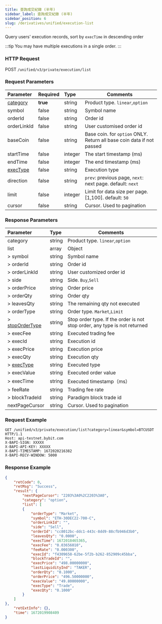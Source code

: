```yaml
---
title: 查詢成交紀錄 (半年)
sidebar_label: 查詢成交紀錄 (半年)
sidebar_position: 6
slug: /derivatives/unified/execution-list
---
```


Query users' execution records, sort by `execTime` in descending order

:::tip
You may have multiple executions in a single order.
:::

### HTTP Request
POST `/unified/v3/private/execution/list`

### Request Parameters
| Parameter | Required | Type | Comments|
|:----- |:-------|:-----|------ |
|[category](../enum#category) |**true** |string |Product type. `linear`,`option` |
|symbol |false |string |Symbol name |
|orderId |false |string |Order id |
|orderLinkId |false |string |User customised order id |
|baseCoin |false |string |Base coin. for `option` ONLY. Return all base coin data if not passed|
|startTime |false |integer |The start timestamp (ms)|
|endTime |false |integer |The end timestamp (ms)|
|[execType](../enum#exectype) |false |string |Execution type|
|direction |false |string |`prev`: previous page, `next`: next page. default: `next`|
|limit |false |integer |Limit for data size per page. [1,100]. default: `50`|
|cursor |false |string |Cursor. Used to pagination|

### Response Parameters
| Parameter | Type | Comments|
|:----- |:-----|------ |
| category | string  | Product type. `linear`,`option`|
| list | array | Object |
|> symbol |string   |Symbol name |
|> orderId |string |Order id |
|> orderLinkId |string |User customized order id |
|> side |string |Side. `Buy`,`Sell` |
|> orderPrice |string |Order price |
|> orderQty |string |Order qty |
|> leavesQty |string |The remaining qty not executed |
|> orderType |string |Order type. `Market`,`Limit` |
|> [stopOrderType](../enum#stopordertype) |string |Stop order type. If the order is not stop order, any type is not returned |
|> execFee |string   |Executed trading fee |
|> execId |string |Execution id |
|> execPrice |string |Execution price |
|> execQty |string |Execution qty |
|> [execType](../enum#exectype) |string |Executed type|
|> execValue |string |Executed order value |
|> execTime |string |Executed timestamp（ms） |
|> feeRate |string |Trading fee rate |
|> blockTradeId |string |Paradigm block trade id|
|nextPageCursor |string |Cursor. Used to pagination|

### Request Example

<Tabs>
<TabItem value="console" label="Console">

```http
GET /unified/v3/private/execution/list?category=linear&symbol=BTCUSDT HTTP/1.1
Host: api-testnet.bybit.com
X-BAPI-SIGN: XXXXX
X-BAPI-API-KEY: XXXXX
X-BAPI-TIMESTAMP: 1672020216382
X-BAPI-RECV-WINDOW: 5000
```

</TabItem>
</Tabs>

### Response Example

<Tabs>

<TabItem value="js option" label="option">

```json
{
    "retCode": 0,
    "retMsg": "Success",
    "result": {
        "nextPageCursor": "2203%3A0%2C2203%3A0",
        "category": "option",
        "list": [
        {
            "orderType": "Market",
            "symbol": "ETH-30DEC22-700-C",
            "orderLinkId": "",
            "side": "Sell",
            "orderId": "cc8012bc-ddc1-443c-8dd9-88cfb946d3b0",
            "leavesQty": "0.0000",
            "execTime": 1672018465365,
            "execFee": "0.03656010",
            "feeRate": "0.000300",
            "execId": "f4309658-62be-5f2b-b262-852909c45bba",
            "blockTradeId": "",
            "execPrice": "498.00000000",
            "lastLiquidityInd": "TAKER",
            "orderQty": "0.1000",
            "orderPrice": "496.50000000",
            "execValue": "49.80000000",
            "execType": "Trade",
            "execQty": "0.1000"
        }
    ]
},
    "retExtInfo": {},
    "time": 1672019908409
}
```
</TabItem>
</Tabs>